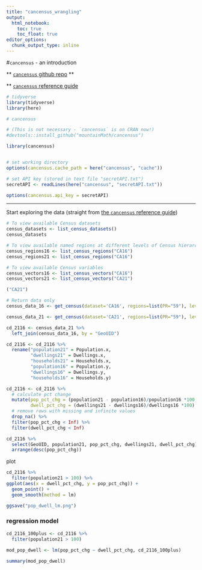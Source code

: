 ```yaml
---
title: "cancensus_wrangling"
output: 
  html_notebook:
    toc: true
    toc_float: true
editor_options: 
  chunk_output_type: inline
---
```


#`cancensus` - an introduction

** [`cancensus` github repo](https://github.com/mountainMath/cancensus) **


** [`cancensus` reference guide](https://mountainmath.github.io/cancensus/index.html)





```r

# tidyverse
library(tidyverse)
library(here)

# cancensus

# (This is not necessary - `cancensus` is on CRAN now!)
#devtools::install_github("mountainMath/cancensus")

library(cancensus)


# set working directory
options(cancensus.cache_path = here("cancensus", "cache"))

```



```r

# set API key (stored in text file "secretAPI.txt")
secretAPI <- readLines(here("cancensus", "secretAPI.txt"))

options(cancensus.api_key = secretAPI)

```


***

Start exploring the data
(straight from [the `cancensus` reference guide](https://mountainmath.github.io/cancensus/index.html))




```r

# To view available Census datasets
census_datasets <- list_census_datasets()
census_datasets

# To view available named regions at different levels of Census hierarchy for the 2016 Census (for example)
census_regions16 <- list_census_regions("CA16")
census_regions21 <- list_census_regions("CA16")

# To view available Census variables
census_vectors16 <- list_census_vectors("CA16")
census_vectors21 <- list_census_vectors("CA21")

("CA21")


```


```r

# Return data only
census_data_16 <- get_census(dataset='CA16', regions=list(PR="59"), level='CT')

census_data_21 <- get_census(dataset='CA21', regions=list(PR="59"), level='CT')

```


```r

cd_2116 <- census_data_21 %>% 
  left_join(census_data_16, by = "GeoUID")

cd_2116 <- cd_2116 %>% 
  rename("population21" = Population.x,
         "dwellings21" = Dwellings.x,
         "households21" = Households.x, 
         "population16" = Population.y,
         "dwellings16" = Dwellings.y,
         "households16" = Households.y)

cd_2116 <- cd_2116 %>% 
  # calculate pct change
  mutate(pop_pct_chg = (population21 - population16)/population16 *100,
         dwell_pct_chg = (dwellings21 - dwellings16)/dwellings16 *100) %>% 
  # remove rows with missing and infinite values
  drop_na() %>% 
  filter(pop_pct_chg < Inf) %>% 
  filter(dwell_pct_chg < Inf)

```


```r
cd_2116 %>% 
  select(GeoUID, population21, pop_pct_chg, dwellings21, dwell_pct_chg) %>% 
  arrange(desc(pop_pct_chg))
```


plot

```r

cd_2116 %>% 
  filter(population21 > 100) %>% 
ggplot(aes(x = dwell_pct_chg, y = pop_pct_chg)) + 
  geom_point() +
  geom_smooth(method = lm)

ggsave("pop_dwell_lm.png")

```

### regression model

```r

cd_2116_100plus <- cd_2116 %>% 
  filter(population21 > 100)
  
mod_pop_dwell <- lm(pop_pct_chg ~ dwell_pct_chg, cd_2116_100plus)

summary(mod_pop_dwell)
```

